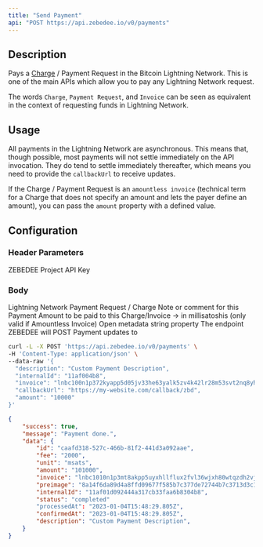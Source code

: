 ```yaml
---
title: "Send Payment"
api: "POST https://api.zebedee.io/v0/payments"
---
```


## Description

Pays a [Charge](/docs/glossary#charge) / Payment Request in the Bitcoin Lightning Network. This is one of the main APIs which allow you to pay any Lightning Network request.

<Tip>The words `Charge`, `Payment Request`, and `Invoice` can be seen as equivalent in the context of requesting funds in Lightning Network.</Tip>

## Usage

All payments in the Lightning Network are asynchronous. This means that, though possible, most payments will not settle immediately on the API invocation. They do tend to settle immediately thereafter, which means you need to provide the `callbackUrl` to receive updates.

If the Charge / Payment Request is an `amountless invoice` (technical term for a Charge that does not specify an amount and lets the payer define an amount), you can pass the `amount` property with a defined value.

## Configuration

### Header Parameters

<ParamField required default="application/json" header="Content-Type" type="application/json" />

<ParamField required header="apikey" type="string">
  ZEBEDEE Project API Key
</ParamField>

### Body

<ParamField required body="invoice" type="string">
  Lightning Network Payment Request / Charge
</ParamField>

<ParamField body="description" type="string">
  Note or comment for this Payment
</ParamField>

<ParamField body="amount" type="string">
  Amount to be paid to this Charge/Invoice -> in millisatoshis (only valid if Amountless Invoice)
</ParamField>

<ParamField body="internalId" type="string">
  Open metadata string property
</ParamField>

<ParamField body="callbackUrl" type="string">
  The endpoint ZEBEDEE will POST Payment updates to
</ParamField>

<RequestExample>

```bash Request
curl -L -X POST 'https://api.zebedee.io/v0/payments' \
-H 'Content-Type: application/json' \
--data-raw '{
  "description": "Custom Payment Description",
  "internalId": "11af004b8",
  "invoice": "lnbc100n1p372kyapp5d05jv33he63yalk5zv4k42lr28m53svt2nq8yhuvwxrmnzzynneqdpzf4ujqsmgv9exwefqg3jhxcmjd9c8g6t0dccqzpgxqzfvsp5zemcntxvez75cdndfhy6hzs4g9vfm6qfcztmyzz4dr8ec6udmgks9qyyssqegxaw9ypwujwfnw92z7s2fpcyzqfjgkf33efehmg9dg2rfhct9trrse07z2meuh020uunx6jmfpzac8vgfsqpk60nk5r7ufgv8kwr9spmv2sp4",
  "callbackUrl": "https://my-website.com/callback/zbd",
  "amount": "10000"
}'
```

</RequestExample>

<ResponseExample>

```json Response
{
    "success": true,
    "message": "Payment done.",
    "data": {
        "id": "caafd318-527c-466b-81f2-441d3a092aae",
        "fee": "2000",
        "unit": "msats",
        "amount": "101000",
        "invoice": "lnbc1010n1p3mt8akpp5uyxhllflux2fvl36wjxh80wtqzdh2vjmu8cdyzuap578az80v74qdqcd3hzucmpwd5zqurp09kk2mn5cqzpgxqzjhsp550s770zy4puj76wqnua0hmym883gr07dhuast5ygcm44grl6z7ns9qyyssqgf7sumdmxwzgkq2m0h9lcv530sqs0m4t4shlu98djrrckrtulcmr8rear70dyftdm67jvgncxgz4jmd6ksx87jvnj88e39un48ssk4gp8vs4u5",
        "preimage": "8a14f6da89d4a8ffd09677f585b7c377de72744b7c3713d3c115fa71ca4fc290",
        "internalId": "11af01d092444a317cb33faa6b8304b8",
        "status": "completed"
        "processedAt": "2023-01-04T15:48:29.805Z",
        "confirmedAt": "2023-01-04T15:48:29.805Z",
        "description": "Custom Payment Description",
    }
}
```

</ResponseExample>
